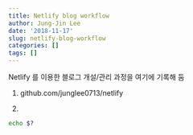 ```yaml
---
title: Netlify blog workflow
author: Jung-Jin Lee
date: '2018-11-17'
slug: netlify-blog-workflow
categories: []
tags: []
---
```


Netlify 를 이용한 블로그 개설/관리 과정을 여기에 기록해 둠

1. github.com/junglee0713/netlify 

2. 

```bash
echo $?
```

